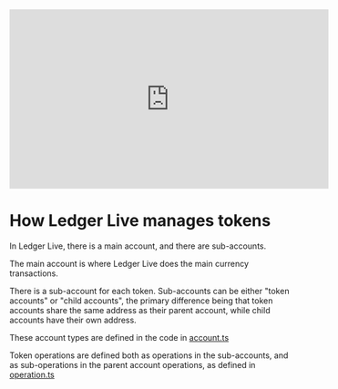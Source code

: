 

<iframe width="560" height="315" src="https://www.youtube-nocookie.com/embed/DLkn6R63FKY" title="YouTube video player" frameBorder="0" 
allow="accelerometer; autoplay; clipboard-write; encrypted-media; gyroscope; picture-in-picture" allowFullScreen></iframe>

# How Ledger Live manages tokens

In Ledger Live, there is a main account, and there are sub-accounts. 

The main account is where Ledger Live does the main currency transactions.

There is a sub-account for each token. Sub-accounts can be either "token accounts" or "child accounts", the primary difference being that token accounts share the same address as their parent account, while child accounts have their own address.

These account types are defined in the code in [account.ts](https://github.com/LedgerHQ/ledger-live/blob/develop/libs/ledgerjs/packages/types-live/src/account.ts)

Token operations are defined both as operations in the sub-accounts, and as sub-operations in the parent account operations, as defined in [operation.ts](https://github.com/LedgerHQ/ledger-live/blob/develop/libs/ledgerjs/packages/types-live/src/operation.ts)


<Cards num={2}>
  <Card
    title="Integrating Tokens"
    href="/docs/tokens/integrating-tokens"
  />
  <Card
    title="Tokens & Messages"
    href="/docs/tokens/eip712-messages"
  />
</Cards>
